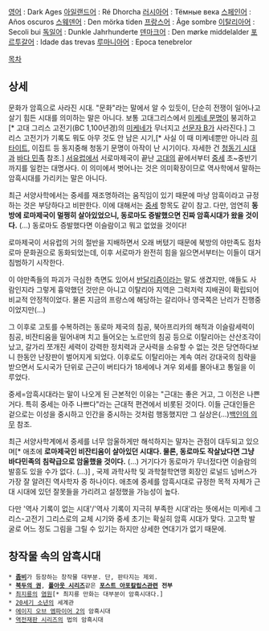 [[영어]] : Dark Ages
[[아일랜드어]] : Ré Dhorcha
[[러시아어]] : Тёмные века
[[스페인어]] : Años oscuros
[[스웨덴어]] : Den mörka tiden
[[프랑스어]] : Âge sombre 
[[이탈리아어]] : Secoli bui
[[독일어]] : Dunkle Jahrhunderte
[[덴마크어]] : Den mørke middelalder
[[포르투갈어]] : Idade das trevas
[[루마니아어]] : Epoca tenebrelor

[[목차]]

== 상세 ==

문화가 암흑으로 사라진 시대. "문화"라는 말에서 알 수 있듯이, 단순히 전쟁이 일어나고 살기 힘든 시대를 의미하는 말은 아니다. 보통 고대그리스에서 [[미케네 문명]]이 붕괴하고[* 고대 그리스 고전기(BC 1,100년경)의 [[미케네]]가 무너지고 [[선문자 B]]가 사라진다.] 그리스 고전기가 기록도 뭐도 아무 것도 안 남은 시기,[* 사실 이 때 미케네뿐만 아니라 [[히타이트]], 이집트 등 동지중해 청동기 문명이 아작이 난 시기이다. 자세한 건 [[청동기 시대]]과 [[바다 민족]] 참조.] [[서유럽]]에서 서로마제국이 끝난 [[고대]]의 끝에서부터 [[중세]] 초~중반기까지를 일컫는 대명사다. 이 의미에서 벗어나는 것은 의미확장이므로 역사학에서 말하는 암흑시대를 가리키는 말은 아니다.

최근 서양사학에서는 중세를 재조명하려는 움직임이 있기 때문에 마냥 암흑이라고 규정하는 것은 부당하다고 비판한다. 이에 대해서는 [[중세]] 항목도 같이 참고. 다만, 엄연히 '''동방에 로마제국이 멀쩡히 살아있었으니, 동로마도 증발했으면 진짜 암흑시대가 왔을 것이다.''' (...) 동로마도 증발했다면 이슬람이고 뭐고 없었을 것이다!

로마제국이 서유럽의 거의 절반을 지배하면서 오래 버텼기 때문에 북방의 야만족도 점차 로마 문화권으로 동화되었는데, 이후 서로마가 완전히 힘을 잃으면서부터는 이들이 대거 침범하기 시작한다.

이 야만족들의 파괴가 극심한 측면도 있어서 [[반달리즘]]이라는 말도 생겼지만, 얘들도 사람인지라 그렇게 흉악했던 것만은 아니고 이탈리아 지역은 그럭저럭 지배권이 확립되어 비교적 안정적이었다. 물론 지금의 프랑스에 해당하는 갈리아나 영국쪽은 난리가 진행중이었지만(...)

그 이후로 고토를 수복하려는 동로마 제국의 침공, 북아프리카의 해적과 이슬람세력이 침공, 비잔티움을 밀어내며 치고 들어오는 노르만의 침공 등으로 이탈리아는 산산조각이 났고, 갈가리 쪼개진 세력이 강력한 정치력과 군사력을 소유할 수 없는 것은 당연하다보니 한동안 난장판이 벌어지게 되었다. 이후로도 이탈리아는 계속 여러 강대국의 침략을 받으면서 도시국가 단위로 근근이 버티다가 18세에나 겨우 외세를 몰아내고 통일을 이루었다.

중세=암흑시대라는 말이 나오게 된 근본적인 이유는 "근대는 좋은 거고, 그 이전은 나쁜거다. 특히 중세는 아주 나쁘다"라는 근대적 편견에서 비롯된 것이다. 이들 근대인들은 겉으로는 이성을 중시하고 인간을 중시하는 것처럼 행동했지만 그 실상은(...)[[백인의 의무]] 참조.

최근 서양사학계에서 중세를 너무 암울하게만 해석하지는 말자는 관점이 대두되고 있으며[* 애초에 '''로마제국인 비잔티움이 살아있던 시대다. 물론, 동로마도 작살났다면 그냥 바다민족의 침략급으로 암울했을 것이다.''' (...) 거기다가 동로마가 무너젔다면 이슬람의 발흥도 있을 수가 없다. (...)] , 국제 과학사학 및 과학철학연맹 회장인 로널드 넘버스가 가장 잘 알려진 역사학자 중 하나이다. 애초에 중세를 암흑시대로 규정한 목적 자체가 근대 시대에 있던 잘못들을 가리려고 설정했을 가능성이 높다. 

다만 '역사 기록이 없는 시대'/'역사 기록이 지극히 부족한 시대'라는 뜻에서는 미케네 그리스-고전기 그리스로의 교체 시기와 중세 초기는 확실히 암흑 시대가 맞다. 고고학 발굴로 어느 정도 그림을 그릴 수 있기는 하지만 상세한 연대기가 없기 때문에.
== 창작물 속의 암흑시대 ==
 * '''[[좀비]]'''가 등장하는 창작물 대부분. 단, 판타지는 제외.
 * '''[[북두의 권]]''', '''[[폴아웃 시리즈]]'''같은 '''[[포스트 아포칼립스]]관련 전부'''
 * [[최지룡]]의 [[염원]][* 최지룡 만화는 대부분이 암흑시대다.]
 * [[20세기 소년]]의 세계관
 * [[에이지 오브 엠파이어 2]]의 암흑시대
 * [[역전재판 시리즈]]의 법의 암흑시대
